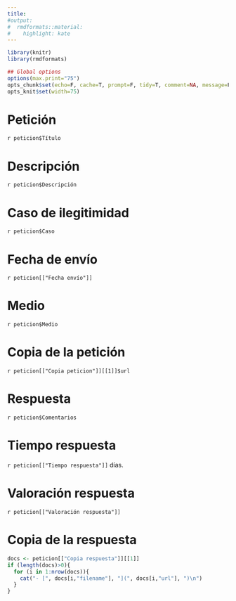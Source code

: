 ```yaml
---
title:
#output:
#  rmdformats::material:
#    highlight: kate
---
```



```r
library(knitr)
library(rmdformats)

## Global options
options(max.print="75")
opts_chunk$set(echo=F, cache=T, prompt=F, tidy=T, comment=NA, message=F, warning=F)
opts_knit$set(width=75)
```

# Petición
`r peticion$Título` 

# Descripción 
`r peticion$Descripción` 

# Caso de ilegitimidad
`r peticion$Caso`

# Fecha de envío
`r peticion[["Fecha envío"]]`

# Medio
`r peticion$Medio`

# Copia de la petición
`r peticion[["Copia peticion"]][[1]]$url`

# Respuesta
`r peticion$Comentarios`

# Tiempo respuesta
`r peticion[["Tiempo respuesta"]]` días.

# Valoración respuesta
`r peticion[["Valoración respuesta"]]`

# Copia de la respuesta
```r
docs <- peticion[["Copia respuesta"]][[1]]
if (length(docs)>0){
  for (i in 1:nrow(docs)){
    cat("- [", docs[i,"filename"], "](", docs[i,"url"], ")\n")
  }
}
```

